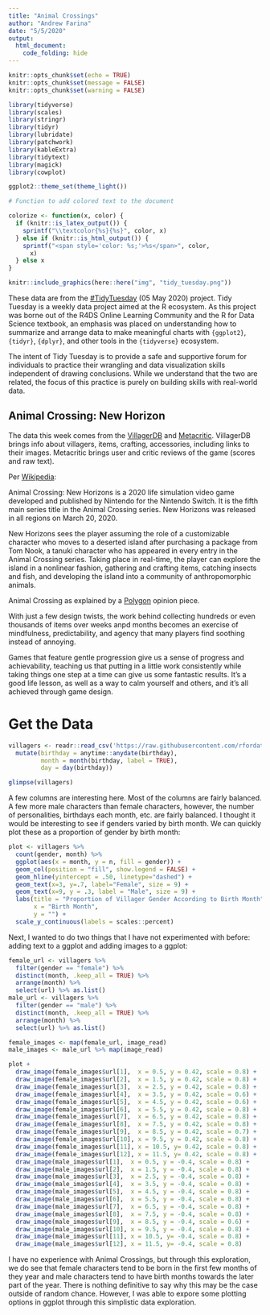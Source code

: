 ```yaml
---
title: "Animal Crossings"
author: "Andrew Farina"
date: "5/5/2020"
output:
  html_document: 
    code_folding: hide
---
```


```r
knitr::opts_chunk$set(echo = TRUE)
knitr::opts_chunk$set(message = FALSE)
knitr::opts_chunk$set(warning = FALSE)

library(tidyverse)
library(scales)
library(stringr)
library(tidyr)
library(lubridate)
library(patchwork)
library(kableExtra)
library(tidytext)
library(magick)
library(cowplot)

ggplot2::theme_set(theme_light())

# Function to add colored text to the document

colorize <- function(x, color) {
  if (knitr::is_latex_output()) {
    sprintf("\\textcolor{%s}{%s}", color, x)
  } else if (knitr::is_html_output()) {
    sprintf("<span style='color: %s;'>%s</span>", color, 
      x)
  } else x
}
```

```r
knitr::include_graphics(here::here("img", "tidy_tuesday.png"))
```

These data are from the [#TidyTuesday](https://github.com/rfordatascience/tidytuesday) (05 May 2020) project. Tidy Tuesday is a weekly data project aimed at the R ecosystem. As this project was borne out of the R4DS Online Learning Community and the R for Data Science textbook, an emphasis was placed on understanding how to summarize and arrange data to make meaningful charts with `{ggplot2}`, `{tidyr}`, `{dplyr}`, and other tools in the `{tidyverse}` ecosystem. 

The intent of Tidy Tuesday is to provide a safe and supportive forum for individuals to practice their wrangling and data visualization skills independent of drawing conclusions. While we understand that the two are related, the focus of this practice is purely on building skills with real-world data.

## Animal Crossing: New Horizon

The data this week comes from the [VillagerDB](https://github.com/jefflomacy/villagerdb) and [Metacritic](https://www.metacritic.com/game/switch/animal-crossing-new-horizons/critic-reviews). VillagerDB brings info about villagers, items, crafting, accessories, including links to their images. Metacritic brings user and critic reviews of the game (scores and raw text).

Per [Wikipedia](https://en.wikipedia.org/wiki/Animal_Crossing:_New_Horizons):

Animal Crossing: New Horizons is a 2020 life simulation video game developed and published by Nintendo for the Nintendo Switch. It is the fifth main series title in the Animal Crossing series. New Horizons was released in all regions on March 20, 2020.

New Horizons sees the player assuming the role of a customizable character who moves to a deserted island after purchasing a package from Tom Nook, a tanuki character who has appeared in every entry in the Animal Crossing series. Taking place in real-time, the player can explore the island in a nonlinear fashion, gathering and crafting items, catching insects and fish, and developing the island into a community of anthropomorphic animals.

Animal Crossing as explained by a [Polygon](https://www.polygon.com/2020/4/2/21201065/animal-crossing-new-horizons-calm-mindfulness-coronavirus-quarantine) opinion piece.

With just a few design twists, the work behind collecting hundreds or even thousands of items over weeks anpd months becomes an exercise of mindfulness, predictability, and agency that many players find soothing instead of annoying.

Games that feature gentle progression give us a sense of progress and achievability, teaching us that putting in a little work consistently while taking things one step at a time can give us some fantastic results. It’s a good life lesson, as well as a way to calm yourself and others, and it’s all achieved through game design.

# Get the Data

```r
villagers <- readr::read_csv('https://raw.githubusercontent.com/rfordatascience/tidytuesday/master/data/2020/2020-05-05/villagers.csv') %>% 
  mutate(birthday = anytime::anydate(birthday), 
         month = month(birthday, label = TRUE),
         day = day(birthday))
```

```r
glimpse(villagers)
```

A few columns are interesting here. Most of the columns are fairly balanced. A few more male characters than female characters, however, the number of personalities, birthdays each month, etc. are fairly balanced. I thought it would be interesting to see if genders varied by birth month. We can quickly plot these as a proportion of gender by birth month:

```r
plot <- villagers %>% 
  count(gender, month) %>% 
  ggplot(aes(x = month, y = n, fill = gender)) +
  geom_col(position = "fill", show.legend = FALSE) + 
  geom_hline(yintercept = .50, linetype="dashed") +
  geom_text(x=3, y=.7, label="Female", size = 9) +
  geom_text(x=9, y = .3, label = "Male", size = 9) +
  labs(title = "Proportion of Villager Gender According to Birth Month",
       x = "Birth Month",
       y = "") +
  scale_y_continuous(labels = scales::percent)
```

Next, I wanted to do two things that I have not experimented with before: adding text to a ggplot and adding images to a ggplot:

```r
female_url <- villagers %>% 
  filter(gender == "female") %>% 
  distinct(month, .keep_all = TRUE) %>% 
  arrange(month) %>% 
  select(url) %>% as.list()
male_url <- villagers %>% 
  filter(gender == "male") %>% 
  distinct(month, .keep_all = TRUE) %>% 
  arrange(month) %>% 
  select(url) %>% as.list()

female_images <- map(female_url, image_read)
male_images <- male_url %>% map(image_read)

plot + 
  draw_image(female_images$url[1],  x = 0.5, y = 0.42, scale = 0.8) + 
  draw_image(female_images$url[2],  x = 1.5, y = 0.42, scale = 0.8) + 
  draw_image(female_images$url[3],  x = 2.5, y = 0.42, scale = 0.8) + 
  draw_image(female_images$url[4],  x = 3.5, y = 0.42, scale = 0.6) + 
  draw_image(female_images$url[5],  x = 4.5, y = 0.42, scale = 0.6) + 
  draw_image(female_images$url[6],  x = 5.5, y = 0.42, scale = 0.8) + 
  draw_image(female_images$url[7],  x = 6.5, y = 0.42, scale = 0.8) + 
  draw_image(female_images$url[8],  x = 7.5, y = 0.42, scale = 0.8) + 
  draw_image(female_images$url[9],  x = 8.5, y = 0.42, scale = 0.7) + 
  draw_image(female_images$url[10], x = 9.5, y = 0.42, scale = 0.8) + 
  draw_image(female_images$url[11], x = 10.5, y= 0.42, scale = 0.8) + 
  draw_image(female_images$url[12], x = 11.5, y= 0.42, scale = 0.8) + 
  draw_image(male_images$url[1],  x = 0.5, y = -0.4, scale = 0.8) + 
  draw_image(male_images$url[2],  x = 1.5, y = -0.4, scale = 0.8) + 
  draw_image(male_images$url[3],  x = 2.5, y = -0.4, scale = 0.8) + 
  draw_image(male_images$url[4],  x = 3.5, y = -0.4, scale = 0.8) + 
  draw_image(male_images$url[5],  x = 4.5, y = -0.4, scale = 0.8) + 
  draw_image(male_images$url[6],  x = 5.5, y = -0.4, scale = 0.8) + 
  draw_image(male_images$url[7],  x = 6.5, y = -0.4, scale = 0.8) + 
  draw_image(male_images$url[8],  x = 7.5, y = -0.4, scale = 0.8) + 
  draw_image(male_images$url[9],  x = 8.5, y = -0.4, scale = 0.6) + 
  draw_image(male_images$url[10], x = 9.5, y = -0.4, scale = 0.8) + 
  draw_image(male_images$url[11], x = 10.5, y= -0.4, scale = 0.8) + 
  draw_image(male_images$url[12], x = 11.5, y= -0.4, scale = 0.8) 


```

I have no experience with Animal Crossings, but through this exploration, we do see that female characters tend to be born in the first few months of they year and male characters tend to have birth months towards the later part of the year. There is nothing definitive to say why this may be the case outside of random chance. However, I was able to expore some plotting options in ggplot through this simplistic data exploration.
